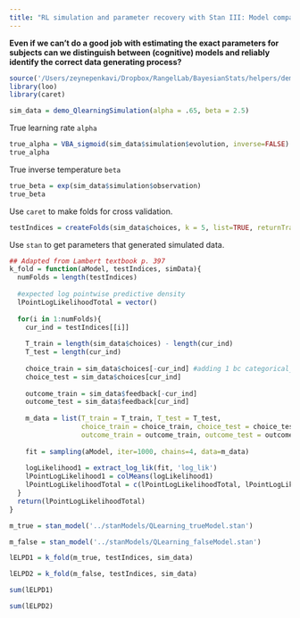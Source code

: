```yaml
---
title: "RL simulation and parameter recovery with Stan III: Model comparison"
---
```


**Even if we can't do a good job with estimating the exact parameters for subjects can we distinguish between (cognitive) models and reliably identify the correct data generating process?**

```r
source('/Users/zeynepenkavi/Dropbox/RangelLab/BayesianStats/helpers/demo_QlearningSimulation.R')
library(loo)
library(caret)
```

```r
sim_data = demo_QlearningSimulation(alpha = .65, beta = 2.5)
```

True learning rate `alpha`

```r
true_alpha = VBA_sigmoid(sim_data$simulation$evolution, inverse=FALSE)
true_alpha
```

True inverse temperature `beta`

```r
true_beta = exp(sim_data$simulation$observation)
true_beta
```

Use `caret` to make folds for cross validation.

```r
testIndices = createFolds(sim_data$choices, k = 5, list=TRUE, returnTrain = FALSE)
```

Use `stan` to get parameters that generated simulated data.

```r
## Adapted from Lambert textbook p. 397
k_fold = function(aModel, testIndices, simData){
  numFolds = length(testIndices)
  
  #expected log pointwise predictive density
  lPointLogLikelihoodTotal = vector()
  
  for(i in 1:numFolds){
    cur_ind = testIndices[[i]]
  
    T_train = length(sim_data$choices) - length(cur_ind)
    T_test = length(cur_ind)
  
    choice_train = sim_data$choices[-cur_ind] #adding 1 bc categorical_logit has support over [1,2]
    choice_test = sim_data$choices[cur_ind]
    
    outcome_train = sim_data$feedback[-cur_ind] 
    outcome_test = sim_data$feedback[cur_ind] 
    
    m_data = list(T_train = T_train, T_test = T_test, 
                  choice_train = choice_train, choice_test = choice_test, 
                  outcome_train = outcome_train, outcome_test = outcome_test)
    
    fit = sampling(aModel, iter=1000, chains=4, data=m_data)
    
    logLikelihood1 = extract_log_lik(fit, 'log_lik')
    lPointLogLikelihood1 = colMeans(logLikelihood1)
    lPointLogLikelihoodTotal = c(lPointLogLikelihoodTotal, lPointLogLikelihood1)
  }
  return(lPointLogLikelihoodTotal)
}
```

```r
m_true = stan_model('../stanModels/QLearning_trueModel.stan')
```

```r
m_false = stan_model('../stanModels/QLearning_falseModel.stan')
```

```r
lELPD1 = k_fold(m_true, testIndices, sim_data)
```

```r
lELPD2 = k_fold(m_false, testIndices, sim_data)
```

```r
sum(lELPD1)
```

```r
sum(lELPD2)
```

